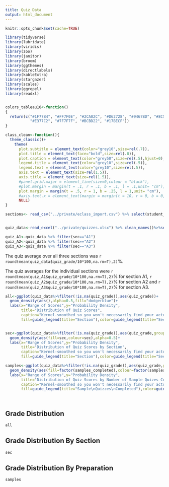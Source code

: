 ```yaml
---
title: Quiz Data
output: html_document
---
```



```r
knitr::opts_chunk$set(cache=TRUE)

library(tidyverse)
library(lubridate)
library(viridis)
library(zoo)
library(janitor)
library(broom)
library(ggthemes)
library(directlabels)
library(kableExtra)
library(stargazer)
library(scales)
library(ggrepel)
library(readxl)


colors_tableau10<-function()
{
  return(c("#1F77B4", "#FF7F0E", "#2CA02C", "#D62728", "#9467BD", "#8C564B",
           "#E377C2", "#7F7F7F", "#BCBD22", "#17BECF"))
}

class_clean<-function(){
  theme_classic()+
    theme(
      plot.subtitle = element_text(color="grey10",size=rel(.7)),
      plot.title = element_text(face="bold",size=rel(.8)),
      plot.caption = element_text(color="grey50",size=rel(.5),hjust=0),
      legend.title = element_text(color="grey10",size=rel(.5)),
      legend.text = element_text(color="grey10",size=rel(.5)),
      axis.text = element_text(size=rel(1.5)),
      axis.title = element_text(size=rel(1.5)),
      #panel.grid.major = element_line(size=0,colour = "black"), 
      #plot.margin = margin(t = .1, r = .1, b = .1, l = .1,unit= "cm"),
      plot.margin = margin(t = .5, r = 1, b = .25, l = 1,unit= "cm"),
      #axis.text.x = element_text(margin = margin(t = 10, r = 0, b = 0, l = 0)),
      NULL)
}


```

```r
sections<- read_csv("../private/eclass_import.csv") %>% select(student_id,sec)


quiz_data<-read_excel("../private/quizzes.xlsx") %>% clean_names()%>%select(quiz_grade,samples_completed,student_id) %>% left_join(sections)

quiz_A1<-quiz_data %>% filter(sec=="A1")
quiz_A2<-quiz_data %>% filter(sec=="A2")
quiz_A3<-quiz_data %>% filter(sec=="A3")

```
The quiz average over all three sections was `r round(mean(quiz_data$quiz_grade/10*100,na.rm=T),2)`%.

The quiz averages for the individual sections were `r round(mean(quiz_A1$quiz_grade/10*100,na.rm=T),2)`% for section A1, `r round(mean(quiz_A2$quiz_grade/10*100,na.rm=T),2)`% for section A2 and `r round(mean(quiz_A3$quiz_grade/10*100,na.rm=T),2)`% for section A3.

```r

all<-ggplot(quiz_data%>%filter(!is.na(quiz_grade)),aes(quiz_grade))+
  geom_density(aes(),alpha=0.5,fill="dodgerblue")+
  labs(x="Range of Scores",y="Probability Density",
       title="Distribution of Quiz Scores",
       caption="Kernel-smoothed so you won't necessarily find your actual grade",
       fill=guide_legend(title="Section"),color=guide_legend(title="Section"))


sec<-ggplot(quiz_data%>%filter(!is.na(quiz_grade)),aes(quiz_grade,group=sec))+
  geom_density(aes(fill=sec,colour=sec),alpha=0.5)+
  labs(x="Range of Scores",y="Probability Density",
       title="Distribution of Quiz Scores by Section",
       caption="Kernel-smoothed so you won't necessarily find your actual grade",
       fill=guide_legend(title="Section"),color=guide_legend(title="Section"))

samples<-ggplot(quiz_data%>%filter(!is.na(quiz_grade)),aes(quiz_grade,group=factor(samples_completed)))+
  geom_density(aes(fill=factor(samples_completed),colour=factor(samples_completed)),alpha=0.5)+
  labs(x="Range of Scores",y="Probability Density",
       title="Distribution of Quiz Scores by Number of Sample Quizes Completed",
       caption="Kernel-smoothed so you won't necessarily find your actual grade",
       fill=guide_legend(title="Sample\nQuizzes\nCompleted"),color=guide_legend(title="Sample\nQuizzes\nCompleted"))




```

## Grade Distribution
```r
all
```



## Grade Distribution By Section
```r
sec
```



## Grade Distribution By Preparation
```r
samples
```



